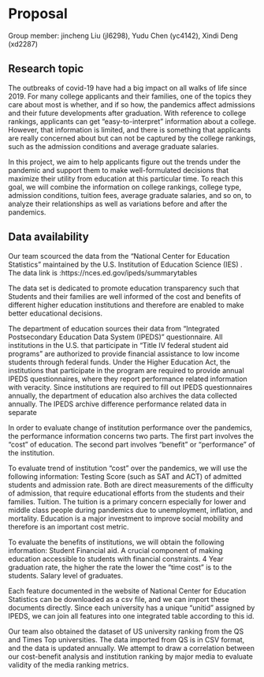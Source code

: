 # Proposal

Group member: jincheng Liu (jl6298), Yudu Chen (yc4142), Xindi Deng (xd2287)

## Research topic

The outbreaks of covid-19 have had a big impact on all walks of life since 2019. For many college applicants and their families, one of the topics they care about most is whether, and if so how, the pandemics affect admissions and their future developments after graduation. With reference to college rankings, applicants can get “easy-to-interpret” information about a college. However, that information is limited, and there is something that applicants are really concerned about but can not be captured by the college rankings, such as the admission conditions and average graduate salaries.

In this project, we aim to help applicants figure out the trends under the pandemic and support them to make well-formulated decisions that maximize their utility from education at this particular time. To reach this goal, we will combine the information on college rankings, college type, admission conditions, tuition fees, average graduate salaries, and so on, to analyze their relationships as well as variations before and after the pandemics.

## Data availability

Our team scourced the data from the “National Center for Education Statistics” maintained by the U.S. Institution of Education Science (IES) . 
The data link is :https://nces.ed.gov/ipeds/summarytables

The data set is dedicated to promote education transparency such that Students and their families are well informed of the cost and benefits of different higher education institutions and therefore are enabled to make better educational decisions.

The department of education sources their data from “Integrated Postsecondary Education Data System (IPEDS) ” questionnaire. All institutions in the U.S. that participate in “Title IV federal student aid programs” are authorized to provide financial assistance to low income students through federal funds. Under the Higher Education Act, the institutions that participate in the program are required to provide annual IPEDS questionnaires, where they report performance related information with veracity. Since institutions are required to fill out IPEDS questionnaires annually, the department of education also archives the data collected annually. The IPEDS archive difference performance related data in separate 

In order to evaluate change of institution performance over the pandemics, the performance information concerns two parts. The first part involves the “cost” of education. The second part involves “benefit” or “performance” of the institution.

To evaluate trend of institution “cost” over the pandemics, we will use the following information:
Testing Score (such as SAT and ACT) of admitted students and admission rate. Both are direct measurements of the difficulty of admission, that require educational efforts from the students and their families. 
Tuition. The tuition is a primary concern especially for lower and middle class people during pandemics due to unemployment, inflation, and mortality. Education is a major investment to improve social mobility and therefore is an important cost metric.

To evaluate the benefits of institutions, we will obtain the following information:
Student Financial aid. A crucial component of making education accessible to students with financial constraints.
4 Year graduation rate, the higher the rate the lower the “time cost” is to the students.
Salary level of graduates. 

Each feature documented in the website of National Center for Education Statistics can be downloaded as a csv file, and we can import these documents directly. Since each university has a unique “unitid” assigned by IPEDS, we can join all features into one integrated table according to this id.

Our team also obtained the dataset of US university ranking from the QS and Times Top universities. The data imported from QS is in CSV format, and the data is updated annually. We attempt to draw a correlation between our cost-benefit analysis and institution ranking by major media to evaluate validity of the media ranking metrics.
